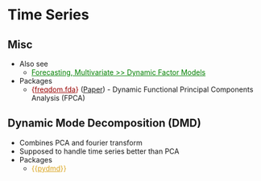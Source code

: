# Time Series {#sec-featred-tx .unnumbered}

## Misc {#sec-featred-ts-misc .unnumbered}

-   Also see
    -   [Forecasting, Multivariate \>\> Dynamic Factor Models](forecasting-multivariate.qmd#sec-fcast-multivar-dynfact){style="color: green"}
-   Packages
    -   [{]{style="color: #990000"}[freqdom.fda](https://cran.r-project.org/web/packages/freqdom.fda/index.html){style="color: #990000"}[}]{style="color: #990000"} ([Paper](https://academic.oup.com/jrsssb/article/77/2/319/7040632?login=false)) - Dynamic Functional Principal Components Analysis (FPCA)

## Dynamic Mode Decomposition (DMD) {#sec-featred-ts-dmd .unnumbered}

-   Combines PCA and fourier transform
-   Supposed to handle time series better than PCA
-   Packages
    -   [{{]{style="color: goldenrod"}[pydmd](https://mathlab.github.io/PyDMD/){style="color: goldenrod"}[}}]{style="color: goldenrod"}
